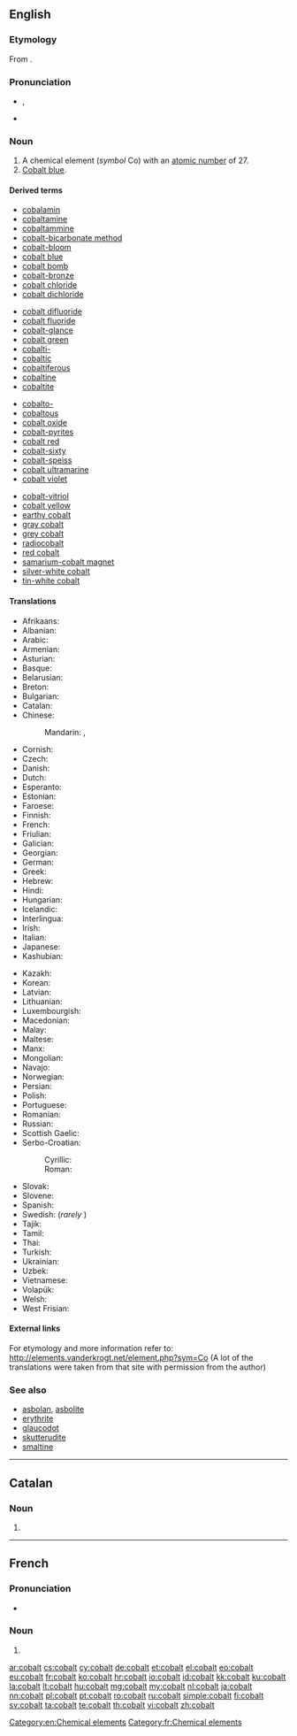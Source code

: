 ==English==

===Etymology===
From {{etyl|de}} {{term|Kobold||goblin|lang=de}}.

{{elements|Co|iron|Fe|nickel|Ni}}
{{wikipedia}}

===Pronunciation===
* {{a|UK}} {{IPA|/ˈkəʊ.bɒlt/}}, {{X-SAMPA|/"k@U.bQlt/}}
* {{audio|En-us-cobalt.ogg|Audio (US)}}

===Noun===
{{en-noun|-}}

# A chemical element (''symbol'' Co) with an [[atomic number]] of 27.
# [[cobalt blue|Cobalt blue]].

====Derived terms====
{{rel-top4|terms derived from cobalt}}
* [[cobalamin]]
* [[cobaltamine]]
* [[cobaltammine]]
* [[cobalt-bicarbonate method]]
* [[cobalt-bloom]]
* [[cobalt blue]]
* [[cobalt bomb]]
* [[cobalt-bronze]]
* [[cobalt chloride]]
* [[cobalt dichloride]]
{{rel-mid4}}
* [[cobalt difluoride]]
* [[cobalt fluoride]]
* [[cobalt-glance]]
* [[cobalt green]]
* [[cobalti-]]
* [[cobaltic]]
* [[cobaltiferous]]
* [[cobaltine]]
* [[cobaltite]]
{{rel-mid4}}
* [[cobalto-]]
* [[cobaltous]]
* [[cobalt oxide]]
* [[cobalt-pyrites]]
* [[cobalt red]]
* [[cobalt-sixty]]
* [[cobalt-speiss]]
* [[cobalt ultramarine]]
* [[cobalt violet]]
{{rel-mid4}}
* [[cobalt-vitriol]]
* [[cobalt yellow]]
* [[earthy cobalt]]
* [[gray cobalt]]
* [[grey cobalt]]
* [[radiocobalt]]
* [[red cobalt]]
* [[samarium-cobalt magnet]]
* [[silver-white cobalt]]
* [[tin-white cobalt]]
{{rel-bottom}}

====Translations====
{{trans-top|chemical element}}
* Afrikaans: {{t-|af|kobalt}}
* Albanian: {{t-|sq|kobalt}}
* Arabic: {{t-|ar|كوبلت|tr=kūbalt}}
* Armenian: {{t-|hy|կոբալտ|tr=kobalt}}
* Asturian: {{t-|ast|cobaltu|m}}
* Basque: {{t-|eu|kobaltoa}}
* Belarusian: {{t-|be|кобальт|tr=kóbalʹt|m}}
* Breton: {{t-|br|kobalt|m}}
* Bulgarian: {{t-|bg|кобалт|m|tr=kobált}}
* Catalan: {{t-|ca|cobalt|m}}
* Chinese:
*: Mandarin: {{t|cmn|鈷|sc=Hani}}, {{t|cmn|钴|tr=gǔ|sc=Hani}}
* Cornish: {{t-|kw|cobolt}}
* Czech: {{t+|cs|kobalt|m}}
* Danish: {{t-|da|kobolt}}
* Dutch: {{t+|nl|kobalt|n}}
* Esperanto: {{t+|eo|kobalto}}
* Estonian: {{t-|et|koobalt}}
* Faroese: {{t-|fo|kobolt}}
* Finnish: {{t+|fi|koboltti}}
* French: {{t+|fr|cobalt|m}}
* Friulian: {{tø|fur|cobalt}}
* Galician: {{t+|gl|cobalto|m}}
* Georgian: {{t-|ka|კობალტი|tr=kobalti}}
* German: {{t+|de|Kobalt|n}}
* Greek: {{t+|el|κοβάλτιο|n|tr=kováltio}}
* Hebrew: {{t+|he|קובלט|tr=qóbalt}}
* Hindi: {{t-|hi|केत्वातु|tr=ketvaatu|sc=Deva}}
* Hungarian: {{t+|hu|kobalt}}
* Icelandic: {{t-|is|kóbalt}}
* Interlingua: {{t-|ia|cobalt}}
* Irish: {{t+|ga|cóbalt}}
* Italian: {{t+|it|cobalto|m}}
* Japanese: {{t+|ja|コバルト|tr=kobaruto}}
* Kashubian: {{t-|csb|kabalt}}
{{trans-mid}}
* Kazakh: {{t|kk|кобальт|tr=kobalʹt}}
* Korean: {{t+|ko|코발트|tr=kobalteu}}
* Latvian: {{t-|lv|kobalts|m}}
* Lithuanian: {{t+|lt|kobaltas}}
* Luxembourgish: {{t-|lb|Kobalt}}
* Macedonian: {{t-|mk|кобалт|tr=kobalt|m}}
* Malay: {{t-|ms|kobalt}}
* Maltese: {{t-|mt|kobalt}}
* Manx: {{t-|gv|cobalt}}
* Mongolian: {{t-|mn|кобальт|tr=kobal’t|m}}
* Navajo: {{tø|nv|béésh łibáhí}}
* Norwegian: {{t+|no|kobolt}}
* Persian: {{t+|fa|کبالت|tr=kobâlt|sc=fa-Arab}}
* Polish: {{t+|pl|kobalt|m}}
* Portuguese: {{t+|pt|cobalto|m}}
* Romanian: {{t+|ro|cobalt|n}}
* Russian: {{t+|ru|кобальт|m|tr=kóbalʹt}}
* Scottish Gaelic: {{t-|gd|còbalt}}
* Serbo-Croatian:
*: Cyrillic: {{t-|sh|кобалт|m}}
*: Roman: {{t-|sh|kobalt|m}}
* Slovak: {{t-|sk|kobalt}}
* Slovene: {{t+|sl|kobalt}}
* Spanish: {{t+|es|cobalto|m}}
* Swedish: {{t+|sv|kobolt|c}} (''rarely'' {{n}})
* Tajik: {{t-|tg|kobal't}}
* Tamil: {{t-|ta|மென்வெள்ளி|tr=men-veLLi}}
* Thai: {{t-|th|โคบอลต์|tr=khōbon}}
* Turkish: {{t+|tr|kobalt}}
* Ukrainian: {{t-|uk|кобальт|tr=kóbalʹt|m}}
* Uzbek: {{t-|uz|кобальт|tr=kobal’t}}
* Vietnamese: {{t-|vi|coban}}
* Volapük: {{t+|vo|kobaltin}}
* Welsh: {{t+|cy|cobalt}}
* West Frisian: {{t-|fy|kobalt}}
{{trans-bottom}}

====External links====
For etymology and more information refer to:
http://elements.vanderkrogt.net/element.php?sym=Co
(A lot of the translations were taken from that site with permission from the author)

===See also===
* [[asbolan]], [[asbolite]]
* [[erythrite]]
* [[glaucodot]]
* [[skutterudite]]
* [[smaltine]]

[[Category:en:Chemical elements]]

----

==Catalan==
{{elements|Co|ferro|Fe|níquel|Ni|lang=ca}}

===Noun===
{{ca-noun|m|-}}

# {{l|en|cobalt}}

----

==French==
{{wikipedia|lang=fr}}

===Pronunciation===
* {{IPA|/kɔ.balt/|lang=fr}}

===Noun===
{{fr-noun|m}}

# {{l|en|cobalt}}

[[Category:fr:Chemical elements]]

[[ar:cobalt]]
[[cs:cobalt]]
[[cy:cobalt]]
[[de:cobalt]]
[[et:cobalt]]
[[el:cobalt]]
[[eo:cobalt]]
[[eu:cobalt]]
[[fr:cobalt]]
[[ko:cobalt]]
[[hr:cobalt]]
[[io:cobalt]]
[[id:cobalt]]
[[kk:cobalt]]
[[ku:cobalt]]
[[la:cobalt]]
[[lt:cobalt]]
[[hu:cobalt]]
[[mg:cobalt]]
[[my:cobalt]]
[[nl:cobalt]]
[[ja:cobalt]]
[[nn:cobalt]]
[[pl:cobalt]]
[[pt:cobalt]]
[[ro:cobalt]]
[[ru:cobalt]]
[[simple:cobalt]]
[[fi:cobalt]]
[[sv:cobalt]]
[[ta:cobalt]]
[[te:cobalt]]
[[th:cobalt]]
[[vi:cobalt]]
[[zh:cobalt]]